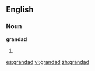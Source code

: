 ==English==

===Noun===
'''grandad'''

# {{misspelling of|granddad}}

[[es:grandad]]
[[vi:grandad]]
[[zh:grandad]]